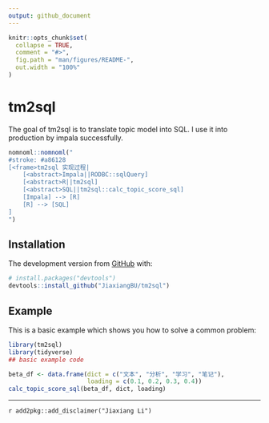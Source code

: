 ```yaml
---
output: github_document
---
```


<!-- README.md is generated from README.Rmd. Please edit that file -->

```r
knitr::opts_chunk$set(
  collapse = TRUE,
  comment = "#>",
  fig.path = "man/figures/README-",
  out.width = "100%"
)
```
# tm2sql

<!-- badges: start -->
<!-- badges: end -->

The goal of tm2sql is to translate topic model into SQL.
I use it into production by impala successfully.

```r
nomnoml::nomnoml("
#stroke: #a86128
[<frame>tm2sql 实现过程|
    [<abstract>Impala||RODBC::sqlQuery]
    [<abstract>R||tm2sql]
    [<abstract>SQL||tm2sql::calc_topic_score_sql]
    [Impala] --> [R]
    [R] --> [SQL]
]
")
```

## Installation

The development version from [GitHub](https://github.com/) with:

``` r
# install.packages("devtools")
devtools::install_github("JiaxiangBU/tm2sql")
```

## Example

This is a basic example which shows you how to solve a common problem:

```r
library(tm2sql)
library(tidyverse)
## basic example code
```

```r
beta_df <- data.frame(dict = c("文本", "分析", "学习", "笔记"),
                      loading = c(0.1, 0.2, 0.3, 0.4))
calc_topic_score_sql(beta_df, dict, loading)
```

***

`r add2pkg::add_disclaimer("Jiaxiang Li")`
